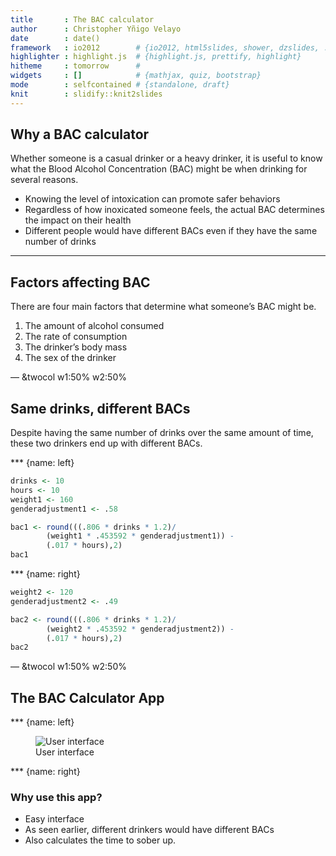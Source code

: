 ```yaml
---
title       : The BAC calculator
author      : Christopher Yñigo Velayo
date        : date()
framework   : io2012        # {io2012, html5slides, shower, dzslides, ...}
highlighter : highlight.js  # {highlight.js, prettify, highlight}
hitheme     : tomorrow      # 
widgets     : []            # {mathjax, quiz, bootstrap}
mode        : selfcontained # {standalone, draft}
knit        : slidify::knit2slides
---
```


## Why a BAC calculator

Whether someone is a casual drinker or a heavy drinker, it is useful to know what the Blood Alcohol Concentration (BAC) might be when drinking for several reasons.

- Knowing the level of intoxication can promote safer behaviors
- Regardless of how inoxicated someone feels, the actual BAC determines the impact on their health
- Different people would have different BACs even if they have the same number of drinks

--- 

## Factors affecting BAC

There are four main factors that determine what someone's BAC might be.

1. The amount of alcohol consumed
2. The rate of consumption
3. The drinker's body mass
4. The sex of the drinker

--- &twocol w1:50% w2:50%

## Same drinks, different BACs

Despite having the same number of drinks over the same amount of time, these two drinkers end up with different BACs.

*** {name: left}

```r
drinks <- 10
hours <- 10
weight1 <- 160
genderadjustment1 <- .58

bac1 <- round(((.806 * drinks * 1.2)/
        (weight1 * .453592 * genderadjustment1)) - 
        (.017 * hours),2)
bac1
```

*** {name: right}

```r
weight2 <- 120
genderadjustment2 <- .49

bac2 <- round(((.806 * drinks * 1.2)/
        (weight2 * .453592 * genderadjustment2)) - 
        (.017 * hours),2)
bac2
```

--- &twocol w1:50% w2:50%

## The BAC Calculator App


*** {name: left}

![User interface](ui.png)

*** {name: right}

### Why use this app?

- Easy interface
- As seen earlier, different drinkers would have different BACs
- Also calculates the time to sober up.